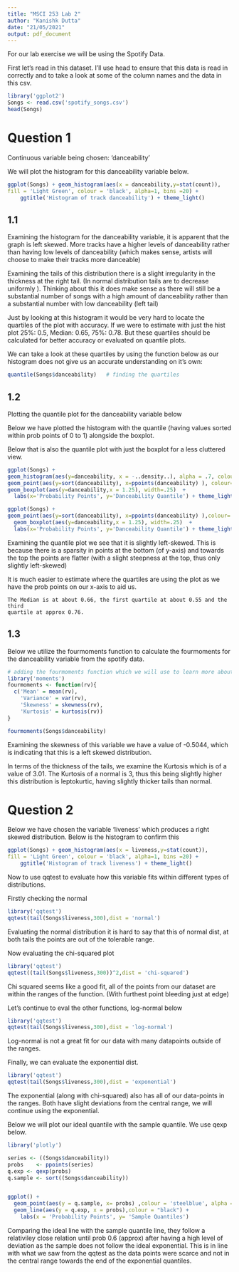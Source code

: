 ```yaml
---
title: "MSCI 253 Lab 2"
author: "Kanishk Dutta"
date: "21/05/2021"
output: pdf_document
---
```


For our lab exercise we will be using the Spotify Data. 

First let's read in this dataset.
I'll use head to ensure that this data is read in correctly and to take
a look at some of the column names and the data in this csv.
```r
library('ggplot2') 
Songs <- read.csv('spotify_songs.csv')
head(Songs)

```
# Question 1

Continuous variable being chosen: 'danceability'

We will plot the histogram for this danceability variable below.
```r
ggplot(Songs) + geom_histogram(aes(x = danceability,y=stat(count)), 
fill = 'Light Green', colour = 'black', alpha=1, bins =20) +
    ggtitle('Histogram of track danceability') + theme_light()
```

## 1.1

Examining the histogram for the danceability variable, it is apparent that
the graph is left skewed. More tracks have a higher levels of danceability 
rather than having low levels of danceability (which makes sense, artists will
choose to make their tracks more danceable)

Examining the tails of this distribution there is a slight irregularity in the 
thickness at the right tail. (In normal distribution tails are
to decrease uniformly ). Thinking about this it does make sense as there will 
still be a substantial number of songs with a high amount of danceability
rather than a substantial number with low danceability (left tail)

Just by looking at this histogram it would be very hard to locate the quartiles
of the plot with accuracy. If we were to estimate with just the hist plot
25%: 0.5, Median: 0.65, 75%: 0.78. But these quartiles should be calculated for
better accuracy or evaluated on quantile plots.

We can take a look at these quartiles by using the function below as our
histogram does not give us an accurate understanding on it's own:
```r
quantile(Songs$danceability)   # finding the quartiles
```

## 1.2

Plotting the quantile plot for the danceability variable below

Below we have plotted the histogram with the quantile (having values sorted
within prob points of 0 to 1) alongside the boxplot.

Below that is also the quantile plot with just the boxplot for a less cluttered
view.

```r
ggplot(Songs) + 
geom_histogram(aes(y=danceability, x = -..density..), alpha = .7, colour = 'white', bins=20,fill = 'blue') +
geom_point(aes(y=sort(danceability), x=ppoints(danceability) ), colour='firebrick', alpha = .2, size =2 ) +
geom_boxplot(aes(y=danceability,x = 1.25), width=.25)  + 
  labs(x='Probability Points', y='Danceability Quantile') + theme_light()
```

```r
ggplot(Songs) + 
geom_point(aes(y=sort(danceability), x=ppoints(danceability) ),colour='firebrick', alpha = .2, size =2 ) +
  geom_boxplot(aes(y=danceability,x = 1.25), width=.25)  + 
  labs(x='Probability Points', y='Danceability Quantile') + theme_light()
```
Examining the quantile plot we see that it is slightly left-skewed. This is
because there is a sparsity in points at the bottom (of y-axis) and towards the
top the points are flatter (with a slight steepness at the top, thus only 
slightly left-skewed)

It is much easier to estimate where the quartiles are using the plot as we have
the prob points on our x-axis to aid us. 
  
    The Median is at about 0.66, the first quartile at about 0.55 and the third
    quartile at approx 0.76.


## 1.3

Below we utilize the fourmoments function to calculate the fourmoments for the 
danceability variable from the spotify data.


```r
# adding the fourmoments function which we will use to learn more about our data
library('moments')
fourmoments <- function(rv){
  c('Mean' = mean(rv), 
    'Variance' = var(rv),
    'Skewness' = skewness(rv),
    'Kurtosis' = kurtosis(rv))
}

fourmoments(Songs$danceability)
```

Examining the skewness of this variable we have a value of -0.5044, which is 
indicating that this is a left skewed distribution. 

In terms of the thickness of the tails, we examine the Kurtosis which is of a 
value of 3.01. The Kurtosis of a normal is 3, thus this being slightly higher
this distribution is leptokurtic, having slightly thicker tails than normal.


\newpage

# Question 2

Below we have chosen the variable 'liveness' which produces a 
right skewed distribution. Below is the histogram to confirm this

```r
ggplot(Songs) + geom_histogram(aes(x = liveness,y=stat(count)), 
fill = 'Light Green', colour = 'black', alpha=1, bins =20) +
    ggtitle('Histogram of track liveness') + theme_light()

```

Now to use qqtest to evaluate how this variable fits within different types
of distributions.

Firstly checking the normal
```r
library('qqtest')
qqtest(tail(Songs$liveness,300),dist = 'normal')
```
Evaluating the normal distribution it is hard to say that this of normal dist,
at both tails the points are out of the tolerable range.

Now evaluating the chi-squared plot

```r
library('qqtest')
qqtest((tail(Songs$liveness,300))^2,dist = 'chi-squared')
```
Chi squared seems like a good fit, all of the points from our dataset are within
the ranges of the function. (With furthest point bleeding just at edge)

Let's continue to eval the other functions, log-normal below
```r
library('qqtest')
qqtest(tail(Songs$liveness,300),dist = 'log-normal')
```
Log-normal is not a great fit for our data with many datapoints outside of 
the ranges.


Finally, we can evaluate the exponential dist.
```r
library('qqtest')
qqtest(tail(Songs$liveness,300),dist = 'exponential')
```
The exponential (along with chi-squared) also has all of our data-points in the
ranges. Both have slight deviations from the central range, we will continue 
using the exponential.


Below we will plot our ideal quantile with the sample quantile.
We use qexp below.
```r
library('plotly')

series <- ((Songs$danceability))
probs    <- ppoints(series)
q.exp <- qexp(probs)
q.sample <- sort((Songs$danceability))


ggplot() +
  geom_point(aes(y = q.sample, x= probs) ,colour = 'steelblue', alpha = .2) +
  geom_line(aes(y = q.exp, x = probs),colour = "black") +
    labs(x = 'Probability Points', y= 'Sample Quantiles') 

```

Comparing the ideal line with the sample quantile line, they follow a relativiley
close relation until prob 0.6 (approx) after having a high level of deviation as
the sample does not follow the ideal exponential. This is in line with what
we saw from the qqtest as the data points were scarce and not in the central range
towards the end of the exponential quantiles.






































































































